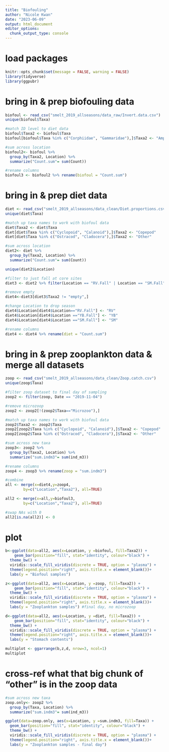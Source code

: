 ```yaml
---
title: "Biofouling"
author: "Nicole Kwan"
date: "2023-06-09"
output: html_document
editor_options: 
  chunk_output_type: console
---
```


# load packages
```r
knitr::opts_chunk$set(message = FALSE, warning = FALSE)
library(tidyverse)
library(ggpubr)
```

# bring in & prep biofouling data
```r
biofoul <- read_csv("smelt_2019_allseasons/data_raw/Invert.data.csv")
unique(biofoul$Taxa)

#match ID level to diet data
biofoul$Taxa2 <- biofoul$Taxa
biofoul[biofoul$Taxa %in% c("Corphiidae", "Gammaridae"),]$Taxa2 <- "Amphipod"

#sum across location
biofoul2<- biofoul %>% 
  group_by(Taxa2, Location) %>% 
  summarize("Count.sum"= sum(Count))

#rename columns
biofoul3 <- biofoul2 %>% rename(biofoul = "Count.sum")
```

# bring in & prep diet data
```r
diet <- read_csv("smelt_2019_allseasons/data_clean/Diet.proportions.csv")
unique(diet$Taxa)

#match up taxa names to work with biofoul data
diet$Taxa2 <- diet$Taxa
diet[diet$Taxa %in% c("Cyclopoid", "Calanoid"),]$Taxa2 <- "Copepod"
diet[diet$Taxa %in% c("Ostracod", "Cladocera"),]$Taxa2 <- "Other"

#sum across location
diet2<- diet %>% 
  group_by(Taxa2, Location) %>% 
  summarize("Count.sum"= sum(Count))

unique(diet2$Location)

#filter to just fall at core sites
diet3 <- diet2 %>% filter(Location == "RV.Fall" | Location == "SM.Fall" | Location == "YB.Fall")

#remove empty
diet4<-diet3[diet3$Taxa2 != "empty",]

#change Location to drop season
diet4$Location[diet4$Location=="RV.Fall"] <- "RV"
diet4$Location[diet4$Location =="YB.Fall"] <- "YB"
diet4$Location[diet4$Location =="SM.Fall"] <- "SM"

#rename columns
diet4 <- diet4 %>% rename(diet = "Count.sum")
```

# bring in & prep zooplankton data & merge all datasets
```r
zoop <- read_csv("smelt_2019_allseasons/data_clean/Zoop.catch.csv")
unique(zoop$Taxa)

#filter zoop dataset to final day of sampling 
zoop2 <- filter(zoop, Date == "2019-11-04")

#remove microzoop
zoop2 <- zoop2[!(zoop2$Taxa=="Microzoo"),]

#match up taxa names to work with biofoul data
zoop2$Taxa2 <- zoop2$Taxa
zoop2[zoop2$Taxa %in% c("Cyclopoid", "Calanoid"),]$Taxa2 <- "Copepod"
zoop2[zoop2$Taxa %in% c("Ostracod", "Cladocera"),]$Taxa2 <- "Other"

#sum across new taxa
zoop3<- zoop2 %>% 
  group_by(Taxa2, Location) %>% 
  summarize("sum.indm3"= sum(ind_m3))

#rename columns
zoop4 <- zoop3 %>% rename(zoop = "sum.indm3")

#combine
all <- merge(x=diet4,y=zoop4,
        by=c("Location","Taxa2"), all=TRUE)

all2 <- merge(x=all,y=biofoul3,
        by=c("Location","Taxa2"), all=TRUE)

#swap NAs with 0
all2[is.na(all2)] <- 0
```

# plot
```r
b<-ggplot(data=all2, aes(x=Location, y =biofoul, fill=Taxa2)) +
    geom_bar(position="fill", stat="identity", colour="black") +
  theme_bw() +
  viridis::scale_fill_viridis(discrete = TRUE, option = "plasma") +
  theme(legend.position="right", axis.title.x = element_blank())+
  labs(y = "Biofoul samples")

z<-ggplot(data=all2, aes(x=Location, y =zoop, fill=Taxa2)) +
    geom_bar(position="fill", stat="identity", colour="black") +
  theme_bw() +
  viridis::scale_fill_viridis(discrete = TRUE, option = "plasma") +
  theme(legend.position="right", axis.title.x = element_blank())+
  labs(y = "Zooplankton samples") #final day, no microzoop

d<-ggplot(data=all2, aes(x=Location, y =diet, fill=Taxa2)) +
    geom_bar(position="fill", stat="identity", colour="black") +
  theme_bw() +
  viridis::scale_fill_viridis(discrete = TRUE, option = "plasma") +
  theme(legend.position="right", axis.title.x = element_blank())+
  labs(y = "Stomach contents")

multiplot <- ggarrange(b,z,d, nrow=3, ncol=1)
multiplot
```

# cross-ref what that big chunk of "other" is in the zoop data
```r
#sum across new taxa
zoop.only<- zoop2 %>% 
  group_by(Taxa, Location) %>% 
  summarize("sum.indm3"= sum(ind_m3))

ggplot(data=zoop.only, aes(x=Location, y =sum.indm3, fill=Taxa)) +
  geom_bar(position="fill", stat="identity", colour="black") +
  theme_bw() +
  viridis::scale_fill_viridis(discrete = TRUE, option = "plasma") +
  theme(legend.position="right", axis.title.x = element_blank())+
  labs(y = "Zooplankton samples - final day")
```


